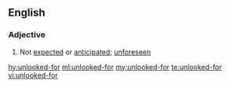 ==English==

===Adjective===
{{en-adj}}

# Not [[expected]] or [[anticipated]]; [[unforeseen]]

[[hy:unlooked-for]]
[[ml:unlooked-for]]
[[my:unlooked-for]]
[[te:unlooked-for]]
[[vi:unlooked-for]]